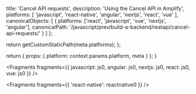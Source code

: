 
  title: 'Cancel API requests',
  description: 'Using the Cancel API in Amplify',
  platforms: [
    'javascript',
    'react-native',
    'angular',
    'nextjs',
    'react',
    'vue'
  ],
  canonicalObjects: [
    {
      platforms: ['react', 'javascript', 'vue', 'nextjs', 'angular'],
      canonicalPath:
        '/javascript/prev/build-a-backend/restapi/cancel-api-requests/'
    }
  ]
};

  return getCustomStaticPath(meta.platforms);
};

  return {
    props: {
      platform: context.params.platform,
      meta
    }
  };
}


<Fragments
  fragments={{
    javascript: js0,
    angular: js0,
    nextjs: js0,
    react: js0,
    vue: js0
  }}
/>


<Fragments fragments={{ 'react-native': reactnative0 }} />
